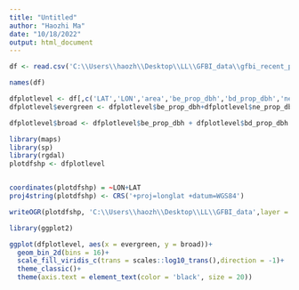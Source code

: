 ---
title: "Untitled"
author: "Haozhi Ma"
date: "10/18/2022"
output: html_document
---


```{R}

df <- read.csv('C:\\Users\\haozh\\Desktop\\LL\\GFBI_data\\gfbi_recent_plot_info_4class_with_fold_with_env_20221010.csv')

names(df)

```

```{R}
dfplotlevel <- df[,c('LAT','LON','area','be_prop_dbh','bd_prop_dbh','ne_prop_dbh','nd_prop_dbh','fold','index')]
dfplotlevel$evergreen <- dfplotlevel$be_prop_dbh+dfplotlevel$ne_prop_dbh

dfplotlevel$broad <- dfplotlevel$be_prop_dbh + dfplotlevel$bd_prop_dbh
```

```{R}
library(maps)
library(sp)
library(rgdal)
plotdfshp <- dfplotlevel


coordinates(plotdfshp) = ~LON+LAT
proj4string(plotdfshp) <- CRS('+proj=longlat +datum=WGS84')

writeOGR(plotdfshp, 'C:\\Users\\haozh\\Desktop\\LL\\GFBI_data',layer = 'gfbi_unique_lonlat_20221010', driver = 'ESRI Shapefile')


```



```{R}

library(ggplot2)

ggplot(dfplotlevel, aes(x = evergreen, y = broad))+
  geom_bin_2d(bins = 16)+
  scale_fill_viridis_c(trans = scales::log10_trans(),direction = -1)+
  theme_classic()+
  theme(axis.text = element_text(color = 'black', size = 20))
```



